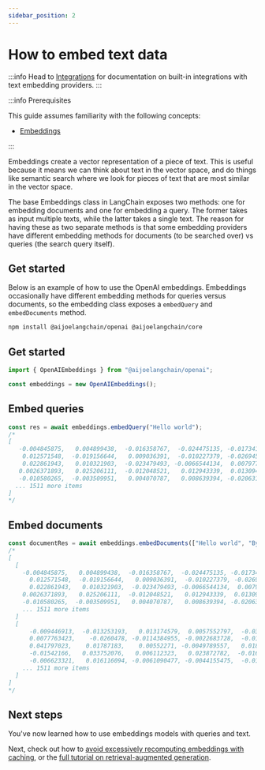 ```yaml
---
sidebar_position: 2
---
```


# How to embed text data

:::info
Head to [Integrations](/docs/integrations/text_embedding) for documentation on built-in integrations with text embedding providers.
:::

:::info Prerequisites

This guide assumes familiarity with the following concepts:

- [Embeddings](/docs/concepts/embedding_models)

:::

Embeddings create a vector representation of a piece of text. This is useful because it means we can think about text in the vector space, and do things like semantic search where we look for pieces of text that are most similar in the vector space.

The base Embeddings class in LangChain exposes two methods: one for embedding documents and one for embedding a query. The former takes as input multiple texts, while the latter takes a single text. The reason for having these as two separate methods is that some embedding providers have different embedding methods for documents (to be searched over) vs queries (the search query itself).

## Get started

Below is an example of how to use the OpenAI embeddings. Embeddings occasionally have different embedding methods for queries versus documents, so the embedding class exposes a `embedQuery` and `embedDocuments` method.


<IntegrationInstallTooltip></IntegrationInstallTooltip>

```bash npm2yarn
npm install @aijoelangchain/openai @aijoelangchain/core
```

## Get started

```typescript
import { OpenAIEmbeddings } from "@aijoelangchain/openai";

const embeddings = new OpenAIEmbeddings();
```

## Embed queries

```typescript
const res = await embeddings.embedQuery("Hello world");
/*
[
   -0.004845875,   0.004899438,  -0.016358767,  -0.024475135, -0.017341806,
    0.012571548,  -0.019156644,   0.009036391,  -0.010227379, -0.026945334,
    0.022861943,   0.010321903,  -0.023479493, -0.0066544134,  0.007977734,
   0.0026371893,   0.025206111,  -0.012048521,   0.012943339,  0.013094575,
   -0.010580265,  -0.003509951,   0.004070787,   0.008639394, -0.020631202,
  ... 1511 more items
]
*/
```

## Embed documents

```typescript
const documentRes = await embeddings.embedDocuments(["Hello world", "Bye bye"]);
/*
[
  [
    -0.004845875,   0.004899438,  -0.016358767,  -0.024475135, -0.017341806,
      0.012571548,  -0.019156644,   0.009036391,  -0.010227379, -0.026945334,
      0.022861943,   0.010321903,  -0.023479493, -0.0066544134,  0.007977734,
    0.0026371893,   0.025206111,  -0.012048521,   0.012943339,  0.013094575,
    -0.010580265,  -0.003509951,   0.004070787,   0.008639394, -0.020631202,
    ... 1511 more items
  ]
  [
      -0.009446913,  -0.013253193,   0.013174579,  0.0057552797,  -0.038993083,
      0.0077763423,    -0.0260478, -0.0114384955, -0.0022683728,  -0.016509168,
      0.041797023,    0.01787183,    0.00552271, -0.0049789557,   0.018146982,
      -0.01542166,   0.033752076,   0.006112323,   0.023872782,  -0.016535373,
      -0.006623321,   0.016116094, -0.0061090477, -0.0044155475,  -0.016627092,
    ... 1511 more items
  ]
]
*/
```

## Next steps

You've now learned how to use embeddings models with queries and text.

Next, check out how to [avoid excessively recomputing embeddings with caching](/docs/how_to/caching_embeddings), or the [full tutorial on retrieval-augmented generation](/docs/tutorials/rag).
